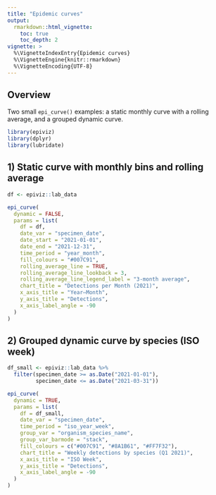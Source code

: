 ```yaml
---
title: "Epidemic curves"
output:
  rmarkdown::html_vignette:
    toc: true
    toc_depth: 2
vignette: >
  %\VignetteIndexEntry{Epidemic curves}
  %\VignetteEngine{knitr::rmarkdown}
  %\VignetteEncoding{UTF-8}
---
```


## Overview

Two small `epi_curve()` examples: a static monthly curve with a rolling average, and a grouped dynamic curve.

```r
library(epiviz)
library(dplyr)
library(lubridate)
```

## 1) Static curve with monthly bins and rolling average

```r
df <- epiviz::lab_data

epi_curve(
  dynamic = FALSE,
  params = list(
    df = df,
    date_var = "specimen_date",
    date_start = "2021-01-01",
    date_end = "2021-12-31",
    time_period = "year_month",
    fill_colours = "#007C91",
    rolling_average_line = TRUE,
    rolling_average_line_lookback = 3,
    rolling_average_line_legend_label = "3-month average",
    chart_title = "Detections per Month (2021)",
    x_axis_title = "Year–Month",
    y_axis_title = "Detections",
    x_axis_label_angle = -90
  )
)
```

## 2) Grouped dynamic curve by species (ISO week)

```r
df_small <- epiviz::lab_data %>%
  filter(specimen_date >= as.Date("2021-01-01"),
         specimen_date <= as.Date("2021-03-31"))

epi_curve(
  dynamic = TRUE,
  params = list(
    df = df_small,
    date_var = "specimen_date",
    time_period = "iso_year_week",
    group_var = "organism_species_name",
    group_var_barmode = "stack",
    fill_colours = c("#007C91", "#8A1B61", "#FF7F32"),
    chart_title = "Weekly detections by species (Q1 2021)",
    x_axis_title = "ISO Week",
    y_axis_title = "Detections",
    x_axis_label_angle = -90
  )
)
```


